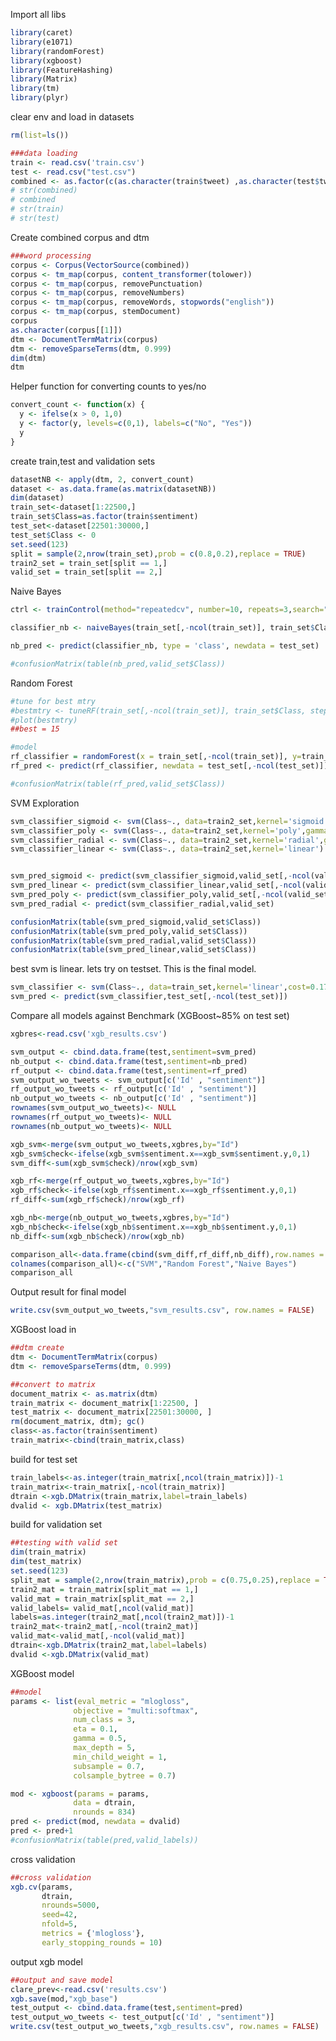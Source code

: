 
Import all libs
```{r}
library(caret)
library(e1071)
library(randomForest)
library(xgboost)
library(FeatureHashing)
library(Matrix)
library(tm)
library(plyr)

```

clear env and load in datasets

```{r}
rm(list=ls())

###data loading
train <- read.csv('train.csv')
test <- read.csv("test.csv")
combined <- as.factor(c(as.character(train$tweet) ,as.character(test$tweet)))
# str(combined)
# combined
# str(train)
# str(test)
```

Create combined corpus and dtm

```{r}
###word processing
corpus <- Corpus(VectorSource(combined))
corpus <- tm_map(corpus, content_transformer(tolower))  
corpus <- tm_map(corpus, removePunctuation)
corpus <- tm_map(corpus, removeNumbers)
corpus <- tm_map(corpus, removeWords, stopwords("english"))
corpus <- tm_map(corpus, stemDocument)
corpus
as.character(corpus[[1]])
dtm <- DocumentTermMatrix(corpus)
dtm <- removeSparseTerms(dtm, 0.999)
dim(dtm)
dtm
```

Helper function for converting counts to yes/no

```{r}
convert_count <- function(x) {
  y <- ifelse(x > 0, 1,0)
  y <- factor(y, levels=c(0,1), labels=c("No", "Yes"))
  y
}

```

create train,test and validation sets

```{r}
datasetNB <- apply(dtm, 2, convert_count)
dataset <- as.data.frame(as.matrix(datasetNB))
dim(dataset)
train_set<-dataset[1:22500,]
train_set$Class=as.factor(train$sentiment)
test_set<-dataset[22501:30000,]
test_set$Class <- 0
set.seed(123)
split = sample(2,nrow(train_set),prob = c(0.8,0.2),replace = TRUE)
train2_set = train_set[split == 1,]
valid_set = train_set[split == 2,]

```

Naive Bayes

```{r}
ctrl <- trainControl(method="repeatedcv", number=10, repeats=3,search="grid",allowParallel = T)

classifier_nb <- naiveBayes(train_set[,-ncol(train_set)], train_set$Class, laplace = 1,trControl = ctrl,tuneLength = 3)

nb_pred <- predict(classifier_nb, type = 'class', newdata = test_set)

#confusionMatrix(table(nb_pred,valid_set$Class))
```

Random Forest

```{r}
#tune for best mtry
#bestmtry <- tuneRF(train_set[,-ncol(train_set)], train_set$Class, stepFactor=0.1, improve=1e-5, ntree=500,trace=T,plot=T,mtryStart = 15)
#plot(bestmtry)
##best = 15

#model
rf_classifier = randomForest(x = train_set[,-ncol(train_set)], y=train_set$Class,data = train_set, ntrees = 500,mtry=15)
rf_pred <- predict(rf_classifier, newdata = test_set[,-ncol(test_set)])

#confusionMatrix(table(rf_pred,valid_set$Class))

```

SVM Exploration
```{r}
svm_classifier_sigmoid <- svm(Class~., data=train2_set,kernel='sigmoid',gamma=0.5)
svm_classifier_poly <- svm(Class~., data=train2_set,kernel='poly',gamma=0.5)
svm_classifier_radial <- svm(Class~., data=train2_set,kernel='radial',gamma=0.5)
svm_classifier_linear <- svm(Class~., data=train2_set,kernel='linear')


svm_pred_sigmoid <- predict(svm_classifier_sigmoid,valid_set[,-ncol(valid_set)])
svm_pred_linear <- predict(svm_classifier_linear,valid_set[,-ncol(valid_set)])
svm_pred_poly <- predict(svm_classifier_poly,valid_set[,-ncol(valid_set)])
svm_pred_radial <- predict(svm_classifier_radial,valid_set)

confusionMatrix(table(svm_pred_sigmoid,valid_set$Class))
confusionMatrix(table(svm_pred_poly,valid_set$Class))
confusionMatrix(table(svm_pred_radial,valid_set$Class))
confusionMatrix(table(svm_pred_linear,valid_set$Class))

```

best svm is linear. lets try on testset. 
This is the final model.

```{r}
svm_classifier <- svm(Class~., data=train_set,kernel='linear',cost=0.175)
svm_pred <- predict(svm_classifier,test_set[,-ncol(test_set)])
```

Compare all models against Benchmark (XGBoost~85% on test set)
```{r}

xgbres<-read.csv('xgb_results.csv')

svm_output <- cbind.data.frame(test,sentiment=svm_pred)
nb_output <- cbind.data.frame(test,sentiment=nb_pred)
rf_output <- cbind.data.frame(test,sentiment=rf_pred)
svm_output_wo_tweets <- svm_output[c('Id' , "sentiment")]
rf_output_wo_tweets <- rf_output[c('Id' , "sentiment")]
nb_output_wo_tweets <- nb_output[c('Id' , "sentiment")]
rownames(svm_output_wo_tweets)<- NULL
rownames(rf_output_wo_tweets)<- NULL
rownames(nb_output_wo_tweets)<- NULL

xgb_svm<-merge(svm_output_wo_tweets,xgbres,by="Id")
xgb_svm$check<-ifelse(xgb_svm$sentiment.x==xgb_svm$sentiment.y,0,1)
svm_diff<-sum(xgb_svm$check)/nrow(xgb_svm)

xgb_rf<-merge(rf_output_wo_tweets,xgbres,by="Id")
xgb_rf$check<-ifelse(xgb_rf$sentiment.x==xgb_rf$sentiment.y,0,1)
rf_diff<-sum(xgb_rf$check)/nrow(xgb_rf)

xgb_nb<-merge(nb_output_wo_tweets,xgbres,by="Id")
xgb_nb$check<-ifelse(xgb_nb$sentiment.x==xgb_nb$sentiment.y,0,1)
nb_diff<-sum(xgb_nb$check)/nrow(xgb_nb)

comparison_all<-data.frame(cbind(svm_diff,rf_diff,nb_diff),row.names = "Model Difference")
colnames(comparison_all)<-c("SVM","Random Forest","Naive Bayes")
comparison_all
```


Output result for final model
```{r}
write.csv(svm_output_wo_tweets,"svm_results.csv", row.names = FALSE)
```

XGBoost load in
```{r}
##dtm create
dtm <- DocumentTermMatrix(corpus)
dtm <- removeSparseTerms(dtm, 0.999)

##convert to matrix
document_matrix <- as.matrix(dtm)
train_matrix <- document_matrix[1:22500, ]
test_matrix <- document_matrix[22501:30000, ]
rm(document_matrix, dtm); gc()
class<-as.factor(train$sentiment)
train_matrix<-cbind(train_matrix,class)
```
build for test set
```{r}
train_labels<-as.integer(train_matrix[,ncol(train_matrix)])-1
train_matrix<-train_matrix[,-ncol(train_matrix)]
dtrain <-xgb.DMatrix(train_matrix,label=train_labels)
dvalid <- xgb.DMatrix(test_matrix)
```
build for validation set
```{r}
##testing with valid set
dim(train_matrix)
dim(test_matrix)
set.seed(123)
split_mat = sample(2,nrow(train_matrix),prob = c(0.75,0.25),replace = TRUE)
train2_mat = train_matrix[split_mat == 1,]
valid_mat = train_matrix[split_mat == 2,]
valid_labels= valid_mat[,ncol(valid_mat)]
labels=as.integer(train2_mat[,ncol(train2_mat)])-1
train2_mat<-train2_mat[,-ncol(train2_mat)]
valid_mat<-valid_mat[,-ncol(valid_mat)]
dtrain<-xgb.DMatrix(train2_mat,label=labels)
dvalid <-xgb.DMatrix(valid_mat)
```
XGBoost model
```{r}
##model
params <- list(eval_metric = "mlogloss",
              objective = "multi:softmax",
              num_class = 3,
              eta = 0.1,
              gamma = 0.5,
              max_depth = 5,
              min_child_weight = 1,
              subsample = 0.7,
              colsample_bytree = 0.7)

mod <- xgboost(params = params,
              data = dtrain,
              nrounds = 834)
pred <- predict(mod, newdata = dvalid)
pred <- pred+1
#confusionMatrix(table(pred,valid_labels))
```

cross validation
```{r}
##cross validation
xgb.cv(params,
       dtrain,
       nrounds=5000,
       seed=42,
       nfold=5,
       metrics = {'mlogloss'},
       early_stopping_rounds = 10)
```
output xgb model
```{r}
##output and save model
clare_prev<-read.csv('results.csv')
xgb.save(mod,"xgb_base")
test_output <- cbind.data.frame(test,sentiment=pred)
test_output_wo_tweets <- test_output[c('Id' , "sentiment")]
write.csv(test_output_wo_tweets,"xgb_results.csv", row.names = FALSE)
```


